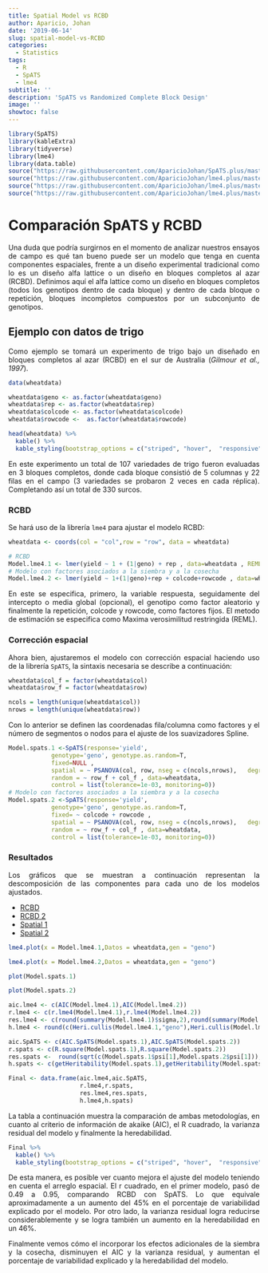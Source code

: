 ```yaml
---
title: Spatial Model vs RCBD
author: Aparicio, Johan
date: '2019-06-14'
slug: spatial-model-vs-RCBD
categories:
  - Statistics
tags:
  - R
  - SpATS
  - lme4
subtitle: ''
description: 'SpATS vs Randomized Complete Block Design'
image: ''
showtoc: false
---
```


```r
library(SpATS)
library(kableExtra)
library(tidyverse)
library(lme4)
library(data.table)
source("https://raw.githubusercontent.com/AparicioJohan/SpATS.plus/master/All_additional.R")     # SpATS PLUS
source("https://raw.githubusercontent.com/AparicioJohan/lme4.plus/master/heritability_Cullis.R") # Heritability
source("https://raw.githubusercontent.com/AparicioJohan/lme4.plus/master/functions.R")           # lme4 PLUS
source("https://raw.githubusercontent.com/AparicioJohan/lme4.plus/master/lme4_plot.R")           # lme4 Spatial plot 

```


<style>
p {
  text-align: justify;
  text-justify: inter-word;
}
</style>


# Comparación SpATS y RCBD

<p>
Una duda que podría surgirnos en el momento de analizar nuestros ensayos de campo es qué tan bueno puede ser un modelo que tenga en cuenta componentes espaciales, frente a un diseño experimental tradicional como lo es un diseño alfa lattice o un diseño en bloques completos al azar (RCBD). Definimos aquí el alfa lattice como un diseño en bloques completos (todos los genotipos dentro de cada bloque) y dentro de cada bloque o repetición, bloques incompletos compuestos por un subconjunto de genotipos.</p>

## Ejemplo con datos de trigo

Como ejemplo se tomará un experimento de trigo bajo un diseñado en bloques completos al azar (RCBD) en el sur de Australia (*Gilmour et al., 1997*).


```r
data(wheatdata)

wheatdata$geno <- as.factor(wheatdata$geno)
wheatdata$rep <- as.factor(wheatdata$rep)
wheatdata$colcode <- as.factor(wheatdata$colcode)
wheatdata$rowcode <-  as.factor(wheatdata$rowcode)

head(wheatdata) %>%
  kable() %>% 
  kable_styling(bootstrap_options = c("striped", "hover",  "responsive"), full_width = F)
```

En este experimento un total de 107 variedades de trigo fueron evaluadas en 3 bloques completos, donde cada bloque consistió de 5 columnas y 22 filas en el campo (3 variedades se probaron 2 veces en cada réplica). Completando así un total de 330 surcos.

### RCBD

Se hará uso de la librería `lme4` para ajustar el modelo RCBD:

```r
wheatdata <- coords(col = "col",row = "row", data = wheatdata)
```


```r
# RCBD
Model.lme4.1 <- lmer(yield ~ 1 + (1|geno) + rep , data=wheatdata , REML = T)
# Modelo con factores asociados a la siembra y a la cosecha
Model.lme4.2 <- lmer(yield ~ 1+(1|geno)+rep + colcode+rowcode , data=wheatdata , REML = T)
```

En este se especifica, primero, la variable respuesta, seguidamente del intercepto o media global (opcional), el genotipo como factor aleatorio y finalmente la repetición, colcode y rowcode, como factores fijos. El metodo de estimación se especifica como Maxima verosimilitud restringida (REML). 


### Corrección espacial
Ahora bien, ajustaremos el modelo con corrección espacial haciendo uso de la librería `SpATS`, la sintaxis necesaria se describe a continuación:


```r
wheatdata$col_f = factor(wheatdata$col)
wheatdata$row_f = factor(wheatdata$row)

ncols = length(unique(wheatdata$col))
nrows = length(unique(wheatdata$row))
```

Con lo anterior se definen las coordenadas fila/columna como factores y  el número de segmentos o nodos para el ajuste de los suavizadores Spline.


```r
Model.spats.1 <-SpATS(response='yield',
            genotype='geno', genotype.as.random=T,
            fixed=NULL ,
            spatial = ~ PSANOVA(col, row, nseg = c(ncols,nrows),   degree=c(3,3),nest.div=2),
            random = ~ row_f + col_f , data=wheatdata,
            control = list(tolerance=1e-03, monitoring=0))
# Modelo con factores asociados a la siembra y a la cosecha
Model.spats.2 <-SpATS(response='yield',
            genotype='geno', genotype.as.random=T,
            fixed= ~ colcode + rowcode ,
            spatial = ~ PSANOVA(col, row, nseg = c(ncols,nrows),   degree=c(3,3),nest.div=2),
            random = ~ row_f + col_f , data=wheatdata,
            control = list(tolerance=1e-03, monitoring=0))
```

### Resultados

Los gráficos que se muestran a continuación representan la descomposición de las componentes para cada uno de los modelos ajustados. 

<ul class="nav nav-tabs">
  <li class="active"><a data-toggle="tab" href="#home">RCBD</a></li>
  <li><a data-toggle="tab" href="#menu1">RCBD 2</a></li>
  <li><a data-toggle="tab" href="#spat1">Spatial 1</a></li>
  <li><a data-toggle="tab" href="#spat2">Spatial 2</a></li>
</ul>
<div class="tab-content">
  <div id="home" class="tab-pane fade in active">
```r
lme4.plot(x = Model.lme4.1,Datos = wheatdata,gen = "geno")
```
  </div>
  <div id="menu1" class="tab-pane fade">
```r
lme4.plot(x = Model.lme4.2,Datos = wheatdata,gen = "geno")
```
  </div>
  <div id="spat1" class="tab-pane fade">
```r
plot(Model.spats.1)
```
  </div>
  <div id="spat2" class="tab-pane fade">
```r
plot(Model.spats.2)
```
  </div>
</div>





```r
aic.lme4 <- c(AIC(Model.lme4.1),AIC(Model.lme4.2))
r.lme4 <- c(r.lme4(Model.lme4.1),r.lme4(Model.lme4.2))
res.lme4 <- c(round(summary(Model.lme4.1)$sigma,2),round(summary(Model.lme4.2)$sigma,2))
h.lme4 <- round(c(Heri.cullis(Model.lme4.1,"geno"),Heri.cullis(Model.lme4.2,"geno")),2)

aic.SpATS <- c(AIC.SpATS(Model.spats.1),AIC.SpATS(Model.spats.2))
r.spats <- c(R.square(Model.spats.1),R.square(Model.spats.2))
res.spats <-  round(sqrt(c(Model.spats.1$psi[1],Model.spats.2$psi[1])),2)
h.spats <- c(getHeritability(Model.spats.1),getHeritability(Model.spats.2))

Final <- data.frame(aic.lme4,aic.SpATS,
                    r.lme4,r.spats,
                    res.lme4,res.spats,
                    h.lme4,h.spats)
```


La tabla a continuación muestra la comparación de ambas metodologías, en cuanto al criterio de información de akaike (AIC), el R cuadrado, la varianza residual del modelo y finalmente la heredabilidad.

```r
Final %>%
  kable() %>% 
  kable_styling(bootstrap_options = c("striped", "hover",  "responsive"), full_width = F) %>% add_header_above(c( "AIC" = 2, "R.square" = 2, "Residual SD" = 2, "Heritability"=2))
```


De esta manera, es posible ver cuanto mejora el ajuste del modelo teniendo en cuenta el arreglo espacial. El r cuadrado, en el primer modelo, pasó  de 0.49 a 0.95, comparando RCBD con SpATS. Lo que equivale aproximadamente a un aumento del 45% en el porcentaje de variabilidad explicado por el modelo. Por otro lado, la varianza residual logra reducirse considerablemente y se logra también un aumento en la heredabilidad en un 46%.

Finalmente vemos cómo el incorporar los efectos adicionales de la siembra y la cosecha, disminuyen el AIC y la varianza residual, y aumentan el porcentaje de variabilidad explicado y la heredabilidad del modelo.

